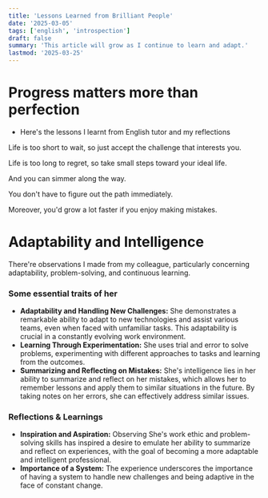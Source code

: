 ```yaml
---
title: 'Lessons Learned from Brilliant People'
date: '2025-03-05'
tags: ['english', 'introspection']
draft: false
summary: 'This article will grow as I continue to learn and adapt.'
lastmod: '2025-03-25'
---
```


# Progress matters more than perfection

- Here's the lessons I learnt from English tutor and my reflections

Life is too short to wait, so just accept the challenge that interests you.

Life is too long to regret, so take small steps toward your ideal life.

And you can simmer along the way.

You don't have to figure out the path immediately.

Moreover, you'd grow a lot faster if you enjoy making mistakes.

# Adaptability and Intelligence

There're observations I made from my colleague, particularly concerning adaptability, problem-solving, and continuous learning.

### Some essential traits of her

- **Adaptability and Handling New Challenges:** She demonstrates a remarkable ability to adapt to new technologies and assist various teams, even when faced with unfamiliar tasks. This adaptability is crucial in a constantly evolving work environment.
- **Learning Through Experimentation:** She uses trial and error to solve problems, experimenting with different approaches to tasks and learning from the outcomes.
- **Summarizing and Reflecting on Mistakes:** She's intelligence lies in her ability to summarize and reflect on her mistakes, which allows her to remember lessons and apply them to similar situations in the future. By taking notes on her errors, she can effectively address similar issues.

### Reflections & Learnings

- **Inspiration and Aspiration:** Observing She's work ethic and problem-solving skills has inspired a desire to emulate her ability to summarize and reflect on experiences, with the goal of becoming a more adaptable and intelligent professional.
- **Importance of a System:** The experience underscores the importance of having a system to handle new challenges and being adaptive in the face of constant change.
